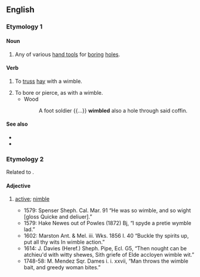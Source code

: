 ==English==

===Etymology 1===

====Noun====
{{en-noun}}

# Any of various [[hand tool]]s for [[boring]] [[hole]]s.

====Verb====
{{en-verb|wimbl}}

# {{lb|en|transitive}} To [[truss]] [[hay]] with a wimble.
# To bore or pierce, as with a wimble.
#* Wood
#*: A foot soldier {{...}} '''wimbled''' also a hole through said coffin.

====See also====
* {{l|en|auger}}
* {{l|en|gimlet}}

===Etymology 2===
Related to {{m|en|whim}}.

====Adjective====
{{en-adj}}

# {{lb|en|obsolete}} [[active]]; [[nimble]]
#: {{rfquotek|Spenser}}
#* 1579: Spenser Sheph. Cal. Mar. 91 “He was so wimble, and so wight [gloss Quicke and deliuer].”
#* 1579: Hake Newes out of Powles (1872) Bj, “I spyde a pretie wymble lad.”
#* 1602: Marston Ant. & Mel. iii. Wks. 1856 I. 40 “Buckle thy spirits up, put all thy wits In wimble action.”
#* 1614: J. Davies (Heref.) Sheph. Pipe, Ecl. G5, “Then nought can be atchieu'd with witty shewes, Sith griefe of Elde accloyen wimble wit.”
#* 1748-58: M. Mendez Sqr. Dames i. i. xxvii, “Man throws the wimble bait, and greedy woman bites.”